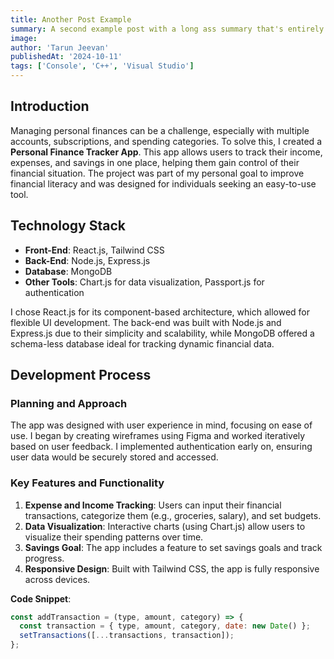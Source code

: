 ```yaml
---
title: Another Post Example
summary: A second example post with a long ass summary that's entirely pointless except to test a few things such as post card size, text wrapping, etc.
image: 
author: 'Tarun Jeevan'
publishedAt: '2024-10-11'
tags: ['Console', 'C++', 'Visual Studio']
---
```


## **Introduction**
Managing personal finances can be a challenge, especially with multiple accounts, subscriptions, and spending categories. To solve this, I created a **Personal Finance Tracker App**. This app allows users to track their income, expenses, and savings in one place, helping them gain control of their financial situation. The project was part of my personal goal to improve financial literacy and was designed for individuals seeking an easy-to-use tool.

## **Technology Stack**
- **Front-End**: React.js, Tailwind CSS
- **Back-End**: Node.js, Express.js
- **Database**: MongoDB
- **Other Tools**: Chart.js for data visualization, Passport.js for authentication

I chose React.js for its component-based architecture, which allowed for flexible UI development. The back-end was built with Node.js and Express.js due to their simplicity and scalability, while MongoDB offered a schema-less database ideal for tracking dynamic financial data.

## **Development Process**
### **Planning and Approach**
The app was designed with user experience in mind, focusing on ease of use. I began by creating wireframes using Figma and worked iteratively based on user feedback. I implemented authentication early on, ensuring user data would be securely stored and accessed.

### **Key Features and Functionality**
1. **Expense and Income Tracking**: Users can input their financial transactions, categorize them (e.g., groceries, salary), and set budgets.
2. **Data Visualization**: Interactive charts (using Chart.js) allow users to visualize their spending patterns over time.
3. **Savings Goal**: The app includes a feature to set savings goals and track progress.
4. **Responsive Design**: Built with Tailwind CSS, the app is fully responsive across devices.

**Code Snippet**:
```javascript
const addTransaction = (type, amount, category) => {
  const transaction = { type, amount, category, date: new Date() };
  setTransactions([...transactions, transaction]);
};
```
